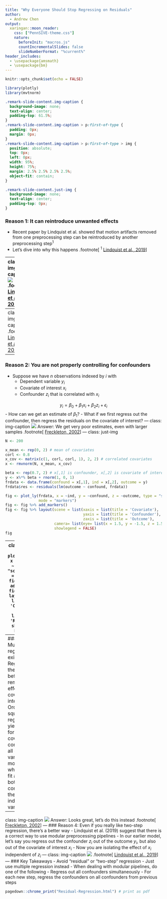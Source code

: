 ```yaml
---
title: "Why Everyone Should Stop Regressing on Residuals"
author:
  - Andrew Chen
output:
  xaringan::moon_reader:
    css: ["PennSIVE-theme.css"]
    nature:
      beforeInit: "macros.js"
      countIncrementalSlides: false
      slideNumberFormat: "%current%"
header_includes:
  - \usepackage{amsmath}
  - \usepackage{bm}
---
```


```r
knitr::opts_chunk$set(echo = FALSE)

library(plotly)
library(mvtnorm)
```

```css
.remark-slide-content.img-caption {
  background-image: none;
  text-align: center;
  padding-top: 61.5%;
}
.remark-slide-content.img-caption > p:first-of-type {
  padding: 0px;
  margin: 0px;
}
.remark-slide-content.img-caption > p:first-of-type > img {
  position: absolute;
  top: 0px;
  left: 0px;
  width: 95%;
  height: 75%;
  margin: 2.5% 2.5% 2.5% 2.5%;
  object-fit: contain;
}

.remark-slide-content.just-img {
  background-image: none;
  text-align: center;
  padding-top: 0px;
}
```

### Reason 1: It can reintroduce unwanted effects
- Recent paper by Lindquist et al. showed that motion artifacts removed from one preprocessing step can be reintroduced by another preprocessing step<sup>1</sup>
- Let's dive into why this happens
.footnote[
<sup>1</sup> [Lindquist et al., 2019](https://onlinelibrary.wiley.com/doi/full/10.1002/hbm.24528)
]


---
class: img-caption
![](hbm24528-fig-0003-mr.jpg)
.footnote[
[Lindquist et al., 2019](https://onlinelibrary.wiley.com/doi/full/10.1002/hbm.24528)
]
---
class: img-caption
![](https://onlinelibrary.wiley.com/cms/asset/0f891eac-2a43-4632-990f-5db53f241434/hbm24528-fig-0006-m.jpg)
.footnote[
[Lindquist et al., 2019](https://onlinelibrary.wiley.com/doi/full/10.1002/hbm.24528)
]
---
### Reason 2: You are not properly controlling for confounders
- Suppose we have $n$ observations indexed by $i$ with
    - Dependent variable $y_i$
    - Covariate of interest $x_i$
    - Confounder $z_i$ that is correlated with $x_i$

$$y_i=\beta_0+\beta_1x_i+\beta_2z_i+\epsilon_i$$
- How can we get an estimate of $\beta_1$?
- What if we first regress out the confounder, then regress the residuals on the covariate of interest?
---
class: img-caption
![](jane_618_f1.gif)
Answer: We get very poor estimates, even with larger samples
.footnote[
[Freckleton, 2002](https://besjournals.onlinelibrary.wiley.com/doi/10.1046/j.1365-2656.2002.00618.x)
]
---
class: just-img
```r
N <- 200

x_mean <- rep(0, 2) # mean of covariates
corl <- 0.8
x_cov <- matrix(c(1, corl, corl, 1), 2, 2) # correlated covariates
x <- rmvnorm(N, x_mean, x_cov)

beta <- rep(0.7, 2) # x[,1] is confounder, x[,2] is covariate of interest
y <- x%*% beta + rnorm(1, 0, 1)
frdata <- data.frame(confound = x[,1], ind = x[,2], outcome = y)
frdata$res <- residuals(lm(outcome ~ confound, frdata))
```

```r
fig <- plot_ly(frdata, x = ~ind, y = ~confound, z = ~outcome, type = "scatter3d",
               mode = "markers")
fig <- fig %>% add_markers()
fig <- fig %>% layout(scene = list(xaxis = list(title = 'Covariate'),
                                   yaxis = list(title = 'Confounder'),
                                   zaxis = list(title = 'Outcome'),
                      camera= list(eye= list(x = 1.5, y = -1.5, z = 1.5))),
                      showlegend = FALSE)
fig
```
---
class: just-img
```r
fig <- plot_ly(frdata, x = ~ind, y = ~res, type = "scatter",
               mode = "markers")
fig <- fig %>% add_markers()
fig <- fig %>% layout(xaxis = list(title = 'Covariate'),
                      yaxis = list(title = 'Residuals'),
                      showlegend = FALSE)
fig
```
---
### Reason 3: Multiple regression exists
- Regressing out the confounder beforehand can remove the effect of your covariate of interest
- Ordinary least-squares regression yields estimates for each covariate controlling for all other variables in the model
- So what if we just fit a model with both the confounder and the independent variable?
---
class: img-caption
![](jane_618_f2.gif)
Answer: Looks great, let's do this instead
.footnote[
[Freckleton, 2002](https://besjournals.onlinelibrary.wiley.com/doi/10.1046/j.1365-2656.2002.00618.x)
]
---
### Reason 4: Even if you really like two-step <br> regression, there's a better way
- Lindquist et al. (2019) suggest that there is a correct way to use modular preprocessing pipelines
- In our earlier model, let's say you regress out the confounder $z_i$ out of the outcome $y_i$, but also out of the covariate of interest $x_i$
    - Now you are isolating the effect of $x_i$ independent of $z_i$
---
class: img-caption
![](hbm24528-fig-0003-ml.jpg)
.footnote[
[Lindquist et al., 2019](https://onlinelibrary.wiley.com/doi/full/10.1002/hbm.24528)
]
---
### Key Takeaways
- Avoid "residual" or "two-step" regression
    - Just use multiple regression instead
- When dealing with modular pipelines, do one of the following
    - Regress out all confounders simultaneously
    - For each new step, regress the confounders on all confounders from previous steps
    
```r
pagedown::chrome_print("Residual-Regression.html") # print as pdf
```